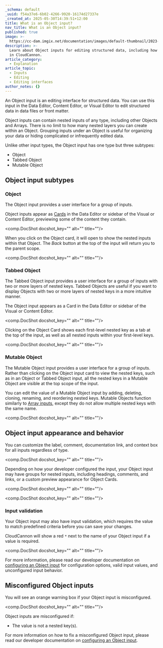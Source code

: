 ```yaml
---
_schema: default
_uuid: f54a37e6-6b02-4266-9920-16174d27337e
_created_at: 2025-05-30T14:39:51+12:00
title: What is an Object input?
nav_title: What is an Object input?
published: true
image: >-
  https://cc-dam.imgix.net/documentation/images/default-thumbnail/2023-Q4/CloudCannon-Documentation-Thumbnail.png
description: >-
  Learn about Object inputs for editing structured data, including how they work
  in CloudCannon.
article_category:
  - Explanation
article_topic:
  - Inputs
  - Editing
  - Editing interfaces
author_notes: {}
---
```

An Object input is an editing interface for structured data. You can use this input in the Data Editor, Content Editor, or Visual Editor to edit structured data in data files or front matter.

Object inputs can contain nested inputs of any type, including other Objects and Arrays. There is no limit to how many nested layers you can create within an Object. Grouping inputs under an Object is useful for organizing your data or hiding complicated or infrequently edited data.

Unlike other input types, the Object input has one type but three subtypes:

* Object
* Tabbed Object
* Mutable Object

## Object input subtypes

### Object

The Object input provides a user interface for a group of inputs.

Object inputs appear as [Cards](/documentation/articles/configure-your-card-previews/) in the Data Editor or sidebar of the Visual or Content Editor, previewing some of the content they contain.

<comp.DocShot docshot_key="" alt="" title=""/>

When you click on the Object card, it will open to show the nested inputs within that Object. The *Back* button at the top of the input will return you to the parent scope.

<comp.DocShot docshot_key="" alt="" title=""/>

### Tabbed Object

The Tabbed Object input provides a user interface for a group of inputs with two or more layers of nested keys. Tabbed Objects are useful if you want to display Objects with two or more layers of nested keys in a more intuitive manner.

The Object input appears as a Card in the Data Editor or sidebar of the Visual or Content Editor.

<comp.DocShot docshot_key="" alt="" title=""/>

Clicking on the Object Card shows each first-level nested key as a tab at the top of the input, as well as all nested inputs within your first-level keys.

<comp.DocShot docshot_key="" alt="" title=""/>

### Mutable Object

The Mutable Object input provides a user interface for a group of inputs. Rather than clicking on the Object input card to view the nested keys, such as in an Object or Tabbed Object input, all the nested keys in a Mutable Object are visible at the top scope of the input.

You can edit the value of a Mutable Object input by adding, deleting, cloning, renaming, and reordering nested keys. Mutable Objects function similarly to [Array inputs](/documentation/articles/what-is-an-array-input/), except they do not allow multiple nested keys with the same name.

<comp.DocShot docshot_key="" alt="" title=""/>

## Object input appearance and behavior

You can customize the label, comment, documentation link, and context box for all inputs regardless of type.

<comp.DocShot docshot_key="" alt="" title=""/>

Depending on how your developer configured the input, your Object input may have groups for nested inputs, including headings, comments, and links, or a custom preview appearance for Object Cards.

<comp.DocShot docshot_key="" alt="" title=""/>

<comp.DocShot docshot_key="" alt="" title=""/>

### Input validation

Your Object input may also have input validation, which requires the value to match predefined criteria before you can save your changes.

CloudCannon will show a red `*` next to the name of your Object input if a value is required.

<comp.DocShot docshot_key="" alt="" title=""/>

For more information, please read our developer documentation on [configuring an Object input](/documentation/articles/configure-an-object-input/) for configuration options, valid input values, and unconfigured input behavior.

## Misconfigured Object inputs

You will see an orange warning box if your Object input is misconfigured.

<comp.DocShot docshot_key="" alt="" title=""/>

Object inputs are misconfigured if:

* The value is not a nested key(s).

For more information on how to fix a misconfigured Object input, please read our developer documentation on [configuring an Object input](/documentation/articles/configure-an-object-input/).